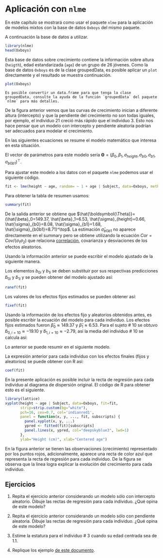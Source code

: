 # Aplicación con `nlme` {#apli-nlme}

En este capítulo se mostrará como usar el paquete `nlme` para la aplicación de modelos mixtos con la base de datos `Oxboys` del mismo paquete.

A continuación la base de datos a utilizar.

```r
library(nlme)
head(Oxboys)
```

Esta base de datos sobre crecimiento contiene la información sobre altura (`heigth`), edad estandarizada (`age`) de un grupo de 26 jóvenes. Como la base de datos `Oxboys` es de la clase groupedData, es posible aplicar un `plot` directamente y el resultado se muestra continuación.

```r
plot(Oxboys)
```

```block2
Es posible convertir un data.frame para que tenga la clase groupedData, consulte la ayuda de la función `groupedData` del paquete `nlme` para más detalles.
```

De la figura anterior vemos que las curvas de crecimiento inician a diferente altura (intercepto) y que la pendiente del crecimiento no son todas iguales, por ejemplo, el individuo 21 creció más rápido que el individuo 3. Esto nos hace pensar que un modelo con intercepto y pendiente aleatoria podrían ser adecuados para modelar el crecimiento.

En las siguientes ecuaciones se resume el modelo matemático que interesa en esta situación.

\begin{align*} 
Height_{ij} &\sim  N(\mu_{ij}, \sigma^2_{Heigth}) \\ 
\mu_{ij} &= \beta_0 + \beta_1 Age_{ij} + b_{0i} + b_{1i} Age_{ij} \\
\left (
\begin{matrix}
b_{0} \\ b_{1}
\end{matrix} 
\right ) &\sim 
N\left ( \left ( \begin{matrix}
0 \\ 0
\end{matrix} \right ),
\left ( \begin{matrix}
\sigma^2_{b0} & \sigma_{b01} \\ 
\sigma_{b01} & \sigma^2_{b1}
\end{matrix} \right )
\right )
\end{align*}

El vector de parámetros para este modelo sería $\boldsymbol{\Theta}=(\beta_0, \beta_1, \sigma_{height}, \sigma_{b0}, \sigma_{b1}, \sigma_{b0b1})^\top$.

Para ajustar este modelo a los datos con el paquete `nlme` podemos usar el siguiente código.

```r
fit <- lme(height ~ age, random= ~ 1 + age | Subject, data=Oxboys, method="REML")
```

Para obtener la tabla de resumen usamos:

```r
summary(fit)
```

De la salida anterior se obtiene que $\hat{\boldsymbol{\Theta}}=(\hat{\beta}_0=149.37, \hat{\beta}_1=6.53, \hat{\sigma}_{height}=0.66, \hat{\sigma}_{b0}=8.08, \hat{\sigma}_{b1}=1.68, \hat{\sigma}_{b0b1}=8.71)^\top$. La estimación $\hat{\sigma}_{b0b1}$ no aparece directamente en el summary pero se obtiene utilizando la ecuación $Cor=Cov/(\sigma_1 \sigma_2)$ que relaciona [correlación](https://en.wikipedia.org/wiki/Correlation_and_dependence), covarianza y desviaciones de los efectos aleatorios.

Usando la información anterior se puede escribir el modelo ajustado de la siguiente manera.

\begin{align*} 
Height_{ij} &\sim  N(\hat{\mu}_{ij}, 0.66^2) \\ 
\hat{\mu}_{ij} &= 149.37 + 6.53 Age_{ij} + b_{0i} + b_{1i} Age_{ij} \\
\left (
\begin{matrix}
b_{0} \\ b_{1}
\end{matrix} 
\right ) &\sim 
N\left ( \left ( \begin{matrix}
0 \\ 0
\end{matrix} \right ),
\left ( \begin{matrix}
8.08^2 & 8.71 \\ 
8.71 & 1.68^2
\end{matrix} \right )
\right ).
\end{align*}

Los elementos $b_{0i}$ y $b_{1i}$ se deben substituir por sus respectivas predicciones $\tilde{b}_{0i}$ y $\tilde{b}_{1i}$ y se pueden obtener del modelo ajustado así:

```r
ranef(fit)
```

Los valores de los efectos fijos estimados se pueden obtener así:

```r
fixef(fit)
```

Usando la información de los efectos fijo y aleatorios obtenidos antes, es posible escribir la ecuación del modelo para cada individuo. Los efectos fijos estimados fueron $\hat{\beta}_0 \approx 149.37$ y  $\hat{\beta}_1\approx  6.53$. Para el sujeto # 10 se obtuvo $\tilde{b}_{0, i=10} \approx -19.10$ y $\tilde{b}_{1, i=10} \approx -2.79$, así la media del individuo  # 10 se calcula así:

\begin{align*} 
\hat{\mu}_{i=10, j} &= \hat{\beta}_0 + \hat{\beta}_0 \, Age_{i=10, j} + \tilde{b}_{0, i=10} + \tilde{b}_{1, i=10} \, Age_{i=10, j} \\
\hat{\mu}_{i=10, j} &= 149.37 + 6.53 \, Age_{i=10, j} - 19.10 - 2.79 \, Age_{i=10, j} \\
\hat{\mu}_{i=10, j} &= 130.27 + 3.74 \, Age_{i=10, j}
\end{align*}

Lo anterior se puede resumir en el siguiente modelo.

\begin{align*} 
Height_{i=10, j} &\sim  N(\hat{\mu}_{i=10, j}, \hat{\sigma}^2_{Height}) \\ 
\hat{\mu}_{i=10, j} &= 130.27 + 3.74 \, Age_{i=10, j} \\
\hat{\sigma}_{Height} &= 0.66
\end{align*}

La expresión anterior para cada individuo con los efectos finales (fijos y aleatorios) se puede obtener con R así:

```r
coef(fit)
```

En la presente aplicación es posible incluir la recta de regresión para cada individuo al diagrama de dispersión original. El código de R para obtener esto es el siguiente.

```r
library(lattice)
xyplot(height ~ age | Subject, data=Oxboys, fit=fit,
       strip=strip.custom(bg="white"), 
       pch=16, cex=0.7, col='indianred1',
       panel = function(x, y, ..., fit, subscripts) {
         panel.xyplot(x, y, ...)
         ypred <- fitted(fit)[subscripts]
         panel.lines(x, ypred, col="deepskyblue3", lwd=1)
       },
       ylab="Height (cm)", xlab="Centered age")
```

En la figura anterior se tienen las observaciones (crecimiento) representado por los puntos rojos, adicionalmente, aparece una recta de color azul que representa la recta de regresión para cada individuo. De la figura se observa que la linea logra explicar la evolución del crecimiento para cada individuo.

## Ejercicios {-}
1. Repita el ejercicio anterior considerando un modelo sólo con intercepto aleatorio. Dibuje las rectas de regresión para cada individuo. ¿Qué opina de este modelo?

2. Repita el ejercicio anterior considerando un modelo sólo con pendiente aleatoria. Dibuje las rectas de regresión para cada individuo. ¿Qué opina de este modelo?

3. Estime la estatura para el individuo # 3 cuando su edad centrada sea de 1.1.

4. Replique los ejemplo [de este documento](https://socialsciences.mcmaster.ca/jfox/Books/Companion-1E/appendix-mixed-models.pdf).

